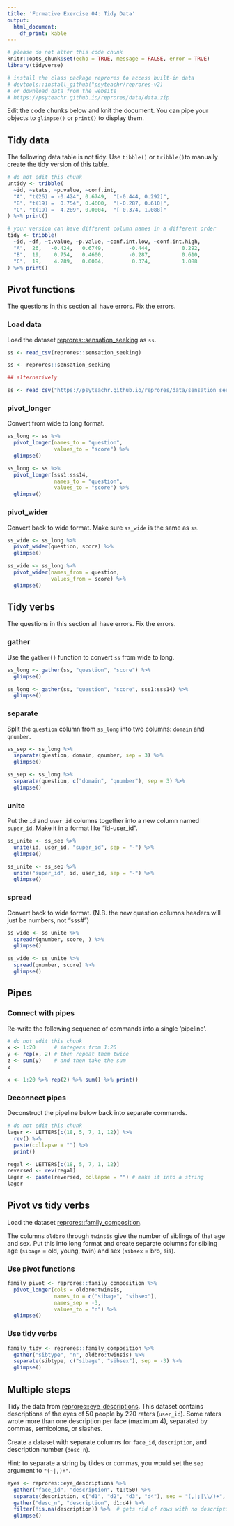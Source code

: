```yaml
---
title: 'Formative Exercise 04: Tidy Data'
output: 
  html_document:
    df_print: kable
---
```


```r
# please do not alter this code chunk
knitr::opts_chunk$set(echo = TRUE, message = FALSE, error = TRUE)
library(tidyverse)

# install the class package reprores to access built-in data
# devtools::install_github("psyteachr/reprores-v2)
# or download data from the website
# https://psyteachr.github.io/reprores/data/data.zip
```

Edit the code chunks below and knit the document. You can pipe your objects to `glimpse()` or `print()` to display them.

## Tidy data

The following data table is not tidy. Use `tibble()` or `tribble()`to manually create the tidy version of this table.

```r
# do not edit this chunk
untidy <- tribble(
  ~id, ~stats, ~p.value, ~conf.int,
  "A", "t(26) = -0.424", 0.6749,  "[-0.444, 0.292]",
  "B", "t(19) =  0.754", 0.4600,  "[-0.287, 0.610]",
  "C", "t(19) =  4.289", 0.0004,  "[ 0.374, 1.088]"
) %>% print()
```

```r
# your version can have different column names in a different order
tidy <- tribble(
  ~id, ~df, ~t.value, ~p.value, ~conf.int.low, ~conf.int.high,
  "A",  26,   -0.424,   0.6749,        -0.444,          0.292,
  "B",  19,    0.754,   0.4600,        -0.287,          0.610,
  "C",  19,    4.289,   0.0004,         0.374,          1.088
) %>% print()
```


## Pivot functions

The questions in this section all have errors. Fix the errors.

### Load data

Load the dataset [reprores::sensation_seeking](https://psyteachr.github.io/reprores/data/sensation_seeking.csv) as `ss`.

```r
ss <- read_csv(reprores::sensation_seeking)
```

```r
ss <- reprores::sensation_seeking

## alternatively

ss <- read_csv("https://psyteachr.github.io/reprores/data/sensation_seeking.csv")
```


### pivot_longer

Convert from wide to long format.

```r
ss_long <- ss %>%
  pivot_longer(names_to = "question", 
               values_to = "score") %>%
  glimpse()
```

```r
ss_long <- ss %>%
  pivot_longer(sss1:sss14, 
               names_to = "question", 
               values_to = "score") %>%
  glimpse()
```


### pivot_wider

Convert back to wide format. Make sure `ss_wide` is the same as `ss`.

```r
ss_wide <- ss_long %>%
  pivot_wider(question, score) %>%
  glimpse()
```

```r
ss_wide <- ss_long %>%
  pivot_wider(names_from = question, 
              values_from = score) %>%
  glimpse()
```


## Tidy verbs

The questions in this section all have errors. Fix the errors.

### gather

Use the `gather()` function to convert `ss` from wide to long.

```r
ss_long <- gather(ss, "question", "score") %>%
  glimpse()
```

```r
ss_long <- gather(ss, "question", "score", sss1:sss14) %>%
  glimpse()
```


### separate

Split the `question` column from `ss_long` into two columns: `domain` and `qnumber`.

```r
ss_sep <- ss_long %>%
  separate(question, domain, qnumber, sep = 3) %>%
  glimpse()
```

```r
ss_sep <- ss_long %>%
  separate(question, c("domain", "qnumber"), sep = 3) %>%
  glimpse()
```


### unite

Put the `id` and `user_id` columns together into a new column named `super_id`. Make it in a format like "id-user_id".

```r
ss_unite <- ss_sep %>%
  unite(id, user_id, "super_id", sep = "-") %>%
  glimpse()
```

```r
ss_unite <- ss_sep %>%
  unite("super_id", id, user_id, sep = "-") %>%
  glimpse()
```


### spread

Convert back to wide format. (N.B. the new question columns headers will just be numbers, not "sss#")

```r
ss_wide <- ss_unite %>%
  spreadr(qnumber, score, ) %>%
  glimpse()
```

```r
ss_wide <- ss_unite %>%
  spread(qnumber, score) %>%
  glimpse()
```


## Pipes

### Connect with pipes

Re-write the following sequence of commands into a single 'pipeline'.

```r
# do not edit this chunk
x <- 1:20      # integers from 1:20
y <- rep(x, 2) # then repeat them twice
z <- sum(y)    # and then take the sum
z
```

```r
x <- 1:20 %>% rep(2) %>% sum() %>% print()
```


### Deconnect pipes

Deconstruct the pipeline below back into separate commands.

```r
# do not edit this chunk
lager <- LETTERS[c(18, 5, 7, 1, 12)] %>%
  rev() %>%
  paste(collapse = "") %>%
  print()
```

```r
regal <- LETTERS[c(18, 5, 7, 1, 12)]
reversed <- rev(regal)
lager <- paste(reversed, collapse = "") # make it into a string
lager
```


## Pivot vs tidy verbs

Load the dataset [reprores::family_composition](https://psyteachr.github.io/reprores/data/family_composition.csv).

The columns `oldbro` through `twinsis` give the number of siblings of that age and sex. Put this into long format and create separate columns for sibling age (`sibage` = old, young, twin) and sex (`sibsex` = bro, sis).

### Use pivot functions

```r

family_pivot <- reprores::family_composition %>%
  pivot_longer(cols = oldbro:twinsis,
               names_to = c("sibage", "sibsex"),
               names_sep = -3,
               values_to = "n") %>%
  glimpse()
```


### Use tidy verbs

```r
family_tidy <- reprores::family_composition %>%
  gather("sibtype", "n", oldbro:twinsis) %>%
  separate(sibtype, c("sibage", "sibsex"), sep = -3) %>%
  glimpse()
```


## Multiple steps

Tidy the data from [reprores::eye_descriptions](https://psyteachr.github.io/reprores/data/eye_descriptions.csv). This dataset contains descriptions of the eyes of 50 people by 220 raters (`user_id`). Some raters wrote more than one description per face (maximum 4), separated by commas, semicolons, or slashes. 

Create a dataset with separate columns for `face_id`, `description`, and description number (`desc_n`).

Hint: to separate a string by tildes or commas, you would set the `sep` argument to `"(~|,)+"`.

```r
eyes <- reprores::eye_descriptions %>%
  gather("face_id", "description", t1:t50) %>%
  separate(description, c("d1", "d2", "d3", "d4"), sep = "(,|;|\\/)+", fill = "right") %>%
  gather("desc_n", "description", d1:d4) %>%
  filter(!is.na(description)) %>%  # gets rid of rows with no description
  glimpse()
```



